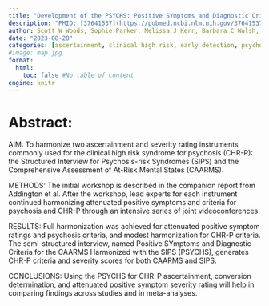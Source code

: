 ```yaml
---
title: "Development of the PSYCHS: Positive SYmptoms and Diagnostic Criteria for the CAARMS Harmonized with the SIPS"
description: "PMID: [37641537](https://pubmed.ncbi.nlm.nih.gov/37641537/){target='_blank'}    DOI: [10.1111/eip.13457](https://doi.org/10.1111/eip.13457){target='_blank'}"
author: Scott W Woods, Sophie Parker, Melissa J Kerr, Barbara C Walsh, S Andrea Wijtenburg, Nicholas Prunier, Angela R Nunez, Kate Buccilli, Catalina Mourgues-Codern, Kali Brummitt, Kyle S Kinney, Carli Trankler, Julia Szacilo, Beau-Luke Colton, Munaza Ali, Anastasia Haidar, Tashrif Billah, Kevin Huynh, Uzair Ahmed, Laura L Adery, Patricia J Marcy, Kelly Allott, Paul Amminger, Celso Arango, Matthew R Broome, ... ...
date: "2023-08-28"
categories: [ascertainment, clinical high risk, early detection, psychometrics, severity rating]
#image: map.jpg
format:
  html:
    toc: false #No table of content
engine: knitr
---
```


# Abstract:

AIM: To harmonize two ascertainment and severity rating instruments commonly used for the clinical high risk syndrome for psychosis (CHR-P): the Structured Interview for Psychosis-risk Syndromes (SIPS) and the Comprehensive Assessment of At-Risk Mental States (CAARMS).

METHODS: The initial workshop is described in the companion report from Addington et al. After the workshop, lead experts for each instrument continued harmonizing attenuated positive symptoms and criteria for psychosis and CHR-P through an intensive series of joint videoconferences.

RESULTS: Full harmonization was achieved for attenuated positive symptom ratings and psychosis criteria, and modest harmonization for CHR-P criteria. The semi-structured interview, named Positive SYmptoms and Diagnostic Criteria for the CAARMS Harmonized with the SIPS (PSYCHS), generates CHR-P criteria and severity scores for both CAARMS and SIPS.

CONCLUSIONS: Using the PSYCHS for CHR-P ascertainment, conversion determination, and attenuated positive symptom severity rating will help in comparing findings across studies and in meta-analyses.
        